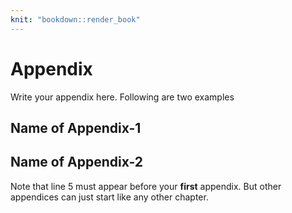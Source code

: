```yaml
---
knit: "bookdown::render_book"
---
```


\appendix

# Appendix

Write your appendix here. Following are two examples

## Name of Appendix-1

## Name of Appendix-2

Note that line 5 must appear before your **first** appendix. But other appendices can just start like any other chapter.
